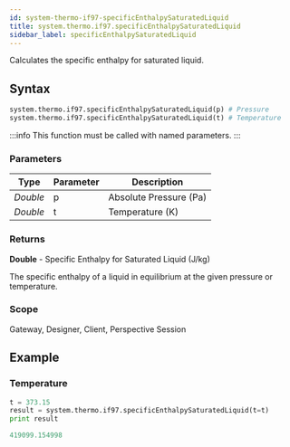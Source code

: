 ```yaml
---
id: system-thermo-if97-specificEnthalpySaturatedLiquid
title: system.thermo.if97.specificEnthalpySaturatedLiquid
sidebar_label: specificEnthalpySaturatedLiquid
---
```


Calculates the specific enthalpy for saturated liquid.

## Syntax

```python
system.thermo.if97.specificEnthalpySaturatedLiquid(p) # Pressure
system.thermo.if97.specificEnthalpySaturatedLiquid(t) # Temperature
```

:::info
This function must be called with named parameters.
:::

### Parameters

<APITable>

| Type     | Parameter | Description                     |
| -------- | --------- | ------------------------------- |
| _Double_ | p         | Absolute Pressure (Pa)          |
| _Double_ | t         | Temperature (K)                |

</APITable>

### Returns
__Double__ - Specific Enthalpy for Saturated Liquid (J/kg)

The specific enthalpy of a liquid in equilibrium at the given pressure or temperature.

### Scope
Gateway, Designer, Client, Perspective Session

## Example

### Temperature
```python
t = 373.15
result = system.thermo.if97.specificEnthalpySaturatedLiquid(t=t)
print result
```

```python title="Result"
419099.154998
```